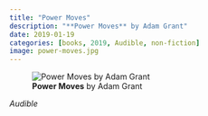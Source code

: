 ```yaml
---
title: "Power Moves"
description: "**Power Moves** by Adam Grant"
date: 2019-01-19
categories: [books, 2019, Audible, non-fiction]
image: power-moves.jpg
---
```

![**Power Moves** by Adam Grant](power-moves.jpg){fig-align="left"}

*Audible*